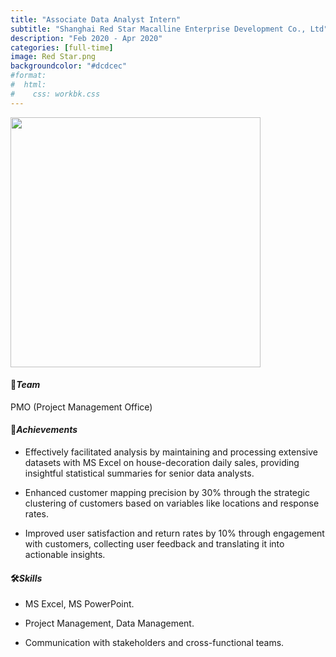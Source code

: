 ```yaml
---
title: "Associate Data Analyst Intern"
subtitle: "Shanghai Red Star Macalline Enterprise Development Co., Ltd"
description: "Feb 2020 - Apr 2020"
categories: [full-time]
image: Red Star.png
backgroundcolor: "#dcdcec"
#format: 
#  html: 
#    css: workbk.css
---
```


![](intern.gif){fig-align="center" width="400"}

#### 💟***Team***

PMO (Project Management Office)

#### 🥂***Achievements***

-   Effectively facilitated analysis by maintaining and processing extensive datasets with MS Excel on house-decoration daily sales, providing insightful statistical summaries for senior data analysts.

-   Enhanced customer mapping precision by 30% through the strategic clustering of customers based on variables like locations and response rates.

-   Improved user satisfaction and return rates by 10% through engagement with customers, collecting user feedback and translating it into actionable insights.

#### 🛠️***Skills***

-   MS Excel, MS PowerPoint.

-   Project Management, Data Management.

-   Communication with stakeholders and cross-functional teams.
